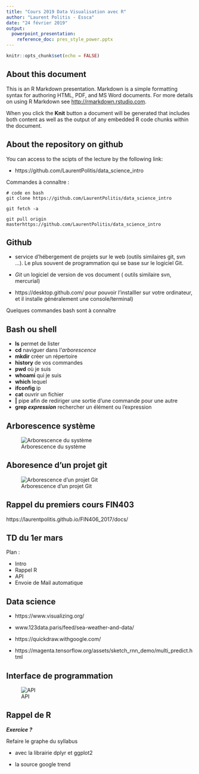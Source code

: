 ```yaml
---
title: "Cours 2019 Data Visualisation avec R"
author: "Laurent Politis - Essca"
date: "24 février 2019"
output: 
  powerpoint_presentation:
    reference_doc: pres_style_power.pptx
---
```


```r
knitr::opts_chunk$set(echo = FALSE)
```

## About this document  

This is an R Markdown presentation. Markdown is a simple formatting syntax for authoring HTML, PDF, and MS Word documents. For more details on using R Markdown see <http://rmarkdown.rstudio.com>.

When you click the **Knit** button a document will be generated that includes both content as well as the output of any embedded R code chunks within the document.

## About the repository on github 

You can  access to the scipts of the lecture by the following link: 
 
- https://github.com/LaurentPolitis/data_science_intro

Commandes à connaître  : 

```console
# code en bash 
git clone https://github.com/LaurentPolitis/data_science_intro

git fetch -a 

git pull origin masterhttps://github.com/LaurentPolitis/data_science_intro

``` 
## Github 

- service d'hébergement de projets sur le web (outils similaires git, svn ...). Le plus souvent de programmation qui se base sur le logiciel Git. 

- *Git* un logiciel de version de vos document ( outils similaire svn, mercurial)

- https://desktop.github.com/ pour pouvoir l'installler sur votre ordinateur, et il installe généralement une console/terminal)
 
Quelques commandes bash sont à connaître  

## Bash ou shell  

- **ls** permet de lister 
- **cd**  naviguer dans l'*arborescence*
- **mkdir** créer un répertoire 
- **history** de vos commandes 
- **pwd** où je suis 
- **whoami** qui je suis 
- **which** lequel 
- **ifconfig** ip 
- **cat** ouvrir un fichier 
- **|** pipe afin de rediriger une sortie d'une commande pour une autre 
- **grep *expression*** rechercher un élément ou l'expression 

## Arborescence système 

![Arborescence du système](C:/Users/Laurent/Documents/R/Cours2019_M2/data/git_working_directory_tree.png)


## Aboresence d'un projet git
![Arborescence d'un projet Git](C:/Users/Laurent/Documents/R/Cours2019_M2/data/18333fig0513-tn.png)



## Rappel du premiers cours FIN403

https://laurentpolitis.github.io/FIN406_2017/docs/




## TD du 1er mars 
Plan : 

- Intro 
- Rappel R 
- API
- Envoie de Mail automatique


## Data science  

- https://www.visualizing.org/

- www.123data.paris/feed/sea-weather-and-data/

- https://quickdraw.withgoogle.com/

- https://magenta.tensorflow.org/assets/sketch_rnn_demo/multi_predict.html

## Interface de programmation 



![API](C:/Users/Laurent/Documents/R/Cours2019_M2/data/total-number-of-APis-growth-of-the-API-industry.png)




## Rappel de R  

***Exercice ?*** 

Refaire le graphe du syllabus 

- avec la librairie  dplyr et ggplot2 

- la source google trend








